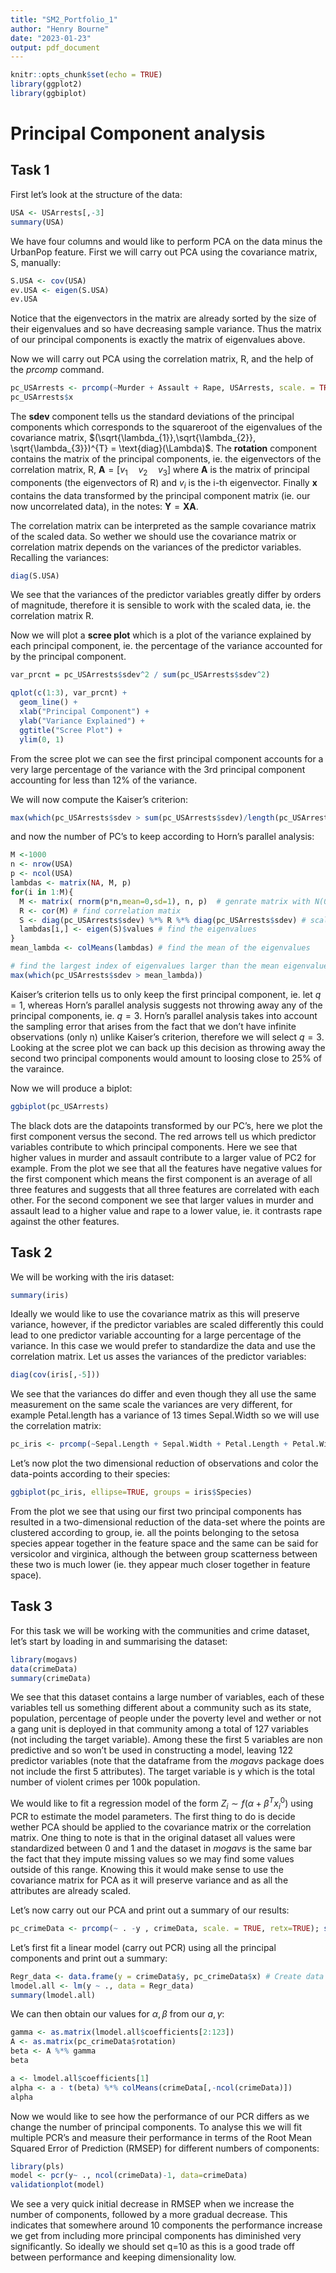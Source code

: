 ```yaml
---
title: "SM2_Portfolio_1"
author: "Henry Bourne"
date: "2023-01-23"
output: pdf_document
---
```


```r
knitr::opts_chunk$set(echo = TRUE)
library(ggplot2)
library(ggbiplot)
```

# Principal Component analysis

## Task 1
First let's look at the structure of the data:
```r
USA <- USArrests[,-3]
summary(USA)
```
We have four columns and would like to perform PCA on the data minus the UrbanPop feature. First we will carry out PCA using the covariance matrix, S, manually:
```r
S.USA <- cov(USA)
ev.USA <- eigen(S.USA)
ev.USA
```
Notice that the eigenvectors in the matrix are already sorted by the size of their eigenvalues and so have decreasing sample variance. Thus the matrix of our principal components is exactly the matrix of eigenvalues above. 

Now we will carry out PCA using the correlation matrix, R, and the help of the *prcomp* command.
```r
pc_USArrests <- prcomp(~Murder + Assault + Rape, USArrests, scale. = TRUE, retx=TRUE); pc_USArrests # We set scale to TRUE so that we are working with correlation matrix R
pc_USArrests$x
```
The **sdev** component tells us the standard deviations of the principal components which corresponds to the squareroot of the eigenvalues of the covariance matrix, $(\sqrt{\lambda_{1}},\sqrt{\lambda_{2}}, \sqrt{\lambda_{3}})^{T} = \text{diag}(\Lambda)$. The **rotation** component contains the matrix of the principal components, ie. the eigenvectors of the correlation matrix, R, $\mathbf{A} = [v_{1} \quad v_{2} \quad v_{3}]$ where $\mathbf{A}$ is the matrix of principal components (the eigenvectors of R) and $v_{i}$ is the i-th eigenvector. Finally **x** contains the data transformed by the principal component matrix (ie. our now uncorrelated data), in the notes: $\mathbf{Y} = \mathbf{X} \mathbf{A}$.

The correlation matrix can be interpreted as the sample covariance matrix of the scaled data. So wether we should use the covariance matrix or correlation matrix depends on the variances of the predictor variables. Recalling the variances:
```r
diag(S.USA)
```
We see that the variances of the predictor variables greatly differ by orders of magnitude, therefore it is sensible to work with the scaled data, ie. the correlation matrix R. 

Now we will plot a **scree plot** which is a plot of the variance explained by each principal component, ie. the percentage of the variance accounted for by the principal component.
```r
var_prcnt = pc_USArrests$sdev^2 / sum(pc_USArrests$sdev^2)

qplot(c(1:3), var_prcnt) + 
  geom_line() + 
  xlab("Principal Component") + 
  ylab("Variance Explained") +
  ggtitle("Scree Plot") +
  ylim(0, 1)
```
From the scree plot we can see the first principal component accounts for a very large percentage of the variance with the 3rd principal component accounting for less than $12 \%$ of the variance. 

We will now compute the Kaiser's criterion:
```r
max(which(pc_USArrests$sdev > sum(pc_USArrests$sdev)/length(pc_USArrests$sdev)))
```
and now the number of PC's to keep according to Horn's parallel analysis:
```r
M <-1000
n <- nrow(USA)
p <- ncol(USA)
lambdas <- matrix(NA, M, p)
for(i in 1:M){
  M <- matrix( rnorm(p*n,mean=0,sd=1), n, p)  # genrate matrix with N(0,1) entries 
  R <- cor(M) # find correlation matix
  S <- diag(pc_USArrests$sdev) %*% R %*% diag(pc_USArrests$sdev) # scale
  lambdas[i,] <- eigen(S)$values # find the eigenvalues 
}
mean_lambda <- colMeans(lambdas) # find the mean of the eigenvalues

# find the largest index of eigenvalues larger than the mean eigenvalue of our M standard normal matrices
max(which(pc_USArrests$sdev > mean_lambda)) 
```
Kaiser's criterion tells us to only keep the first principal component, ie. let $q=1$, whereas Horn's parallel analysis suggests not throwing away any of the principal components, ie. $q=3$. Horn's parallel analysis takes into account the sampling error that arises from the fact that we don't have infinite observations (only n) unlike Kaiser's criterion, therefore we will select $q=3$. Looking at the scree plot we can back up this decision as throwing away the second two principal components would amount to loosing close to $25 \%$ of the varaince. 

Now we will produce a biplot:
```r
ggbiplot(pc_USArrests)
```
The black dots are the datapoints transformed by our PC's, here we plot the first component versus the second. The red arrows tell us which predictor variables contribute to which principal components. Here we see that higher values in murder and assault contribute to a larger value of PC2 for example. From the plot we see that all the features have negative values for the first component which means the first component is an average of all three features and suggests that all three features are correlated with each other. For the second component we see that larger values in murder and assault lead to a higher value and rape to a lower value, ie. it contrasts rape against the other features. 


## Task 2
We will be working with the iris dataset:
```r
summary(iris)
```
Ideally we would like to use the covariance matrix as this will preserve variance, however, if the predictor variables are scaled differently this could lead to one predictor variable accounting for a large percentage of the variance. In this case we would prefer to standardize the data and use the correlation matrix. Let us asses the variances of the predictor variables:
```r
diag(cov(iris[,-5]))
```
We see that the variances do differ and even though they all use the same measurement on the same scale the variances are very different, for example Petal.length has a variance of 13 times Sepal.Width so we will use the correlation matrix:
```r
pc_iris <- prcomp(~Sepal.Length + Sepal.Width + Petal.Length + Petal.Width , iris, scale. = TRUE, retx=TRUE); pc_iris
```
Let's now plot the two dimensional reduction of observations and color the data-points according to their species:
```r
ggbiplot(pc_iris, ellipse=TRUE, groups = iris$Species)
```
From the plot we see that using our first two principal components has resulted in a two-dimensional reduction of the data-set where the points are clustered according to group, ie. all the points belonging to the setosa species appear together in the feature space and the same can be said for versicolor and virginica, although the between group scatterness between these two is much lower (ie. they appear much closer together in feature space). 

## Task 3
For this task we will be working with the communities and crime dataset, let's start by loading in and summarising the dataset:
```r
library(mogavs)
data(crimeData)
summary(crimeData)
```
We see that this dataset contains a large number of variables, each of these variables tell us something different about a community such as its state, population, percentage of people under the poverty level and wether or not a gang unit is deployed in that community among a total of 127 variables (not including the target variable). Among these the first 5 variables are non predictive and so won't be used in constructing a model, leaving 122 predictor variables (note that the dataframe from the *mogavs* package does not include the first 5 attributes). The target variable is y which is the total number of violent crimes per 100k population. 

We would like to fit a regression model of the form $Z_{i} \sim f(\alpha + \beta^{T} x_{i}^{0})$ using PCR to estimate the model parameters. The first thing to do is decide wether PCA should be applied to the covariance matrix or the correlation matrix. One thing to note is that in the original dataset all values were standardized between 0 and 1 and the dataset in *mogavs* is the same bar the fact that they impute missing values so we may find some values outside of this range. Knowing this it would make sense to use the covariance matrix for PCA as it will preserve variance and as all the attributes are already scaled. 

Let's now carry out our PCA and print out a summary of our results:
```r
pc_crimeData <- prcomp(~ . -y , crimeData, scale. = TRUE, retx=TRUE); summary(pc_crimeData)
```
Let's first fit a linear model (carry out PCR) using all the principal components and print out a summary:
```r
Regr_data <- data.frame(y = crimeData$y, pc_crimeData$x) # Create data frame from target variable and our transformed predictor variables
lmodel.all <- lm(y ~ ., data = Regr_data)
summary(lmodel.all)
```
We can then obtain our values for $\alpha, \beta$ from our $a, \gamma$:
```r
gamma <- as.matrix(lmodel.all$coefficients[2:123])
A <- as.matrix(pc_crimeData$rotation)
beta <- A %*% gamma
beta

a <- lmodel.all$coefficients[1]
alpha <- a - t(beta) %*% colMeans(crimeData[,-ncol(crimeData)])
alpha
```

Now we would like to see how the performance of our PCR differs as we change the number of principal components. To analyse this we will fit multiple PCR's and measure their performance in terms of the Root Mean Squared Error of Prediction (RMSEP) for different numbers of components:
```r
library(pls)
model <- pcr(y~ ., ncol(crimeData)-1, data=crimeData)
validationplot(model)
```
We see a very quick initial decrease in RMSEP when we increase the number of components, followed by a more gradual decrease. This indicates that somewhere around 10 components the performance increase we get from including more principal components has diminished very significantly. So ideally we should set q=10 as this is a good trade off between performance and keeping dimensionality low. 






